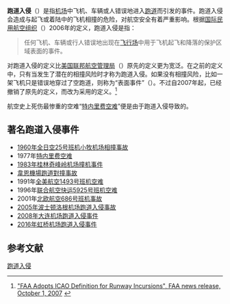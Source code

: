 '''跑道入侵'''（{{lang-en|runway incursion}}）是指[[机场|机场]]中飞机、车辆或人错误地进入[[跑道|跑道]]而引发的事件。跑道入侵会造成与起飞或着陆中的飞机相撞的危险，对航空安全有着严重影响。根据[[国际民用航空组织|国际民用航空组织]]（{{lang|en|ICAO}}）2006年的定义，跑道入侵是指：
<blockquote>任何飞机、车辆或行人错误地出现在[[飞行场|飞行场]]中用于飞机起飞和降落的保护区域表面的事件。</blockquote>

{{lang|en|ICAO}}对跑道入侵的定义比[[美国联邦航空管理局|美国联邦航空管理局]]（{{lang|en|FAA}}）原先的定义更为宽泛。在{{lang|en|FAA}}之前的定义中，只有当发生了潜在的相撞风险时才称为跑道入侵。如果没有相撞风险，比如一架飞机只是错误地穿过了空跑道，则称为“表面事件”（{{lang|en|surface incident}}）。不过自2007年起，{{lang|en|FAA}}已经撤销了原先的定义，而改为采用{{lang|en|ICAO}}的定义。<ref>[http://www.faa.gov/news/fact_sheets/news_story.cfm?newsId=9612 "FAA Adopts ICAO Definition for Runway Incursions", FAA news release, October 1, 2007] {{webarchive|url=https://web.archive.org/web/20071009153522/http://www.faa.gov/news/fact_sheets/news_story.cfm?newsId=9612 |date=2007年10月9日 }}</ref>

航空史上死伤最惨重的空难“[[特内里费空难|特内里费空难]]”便是由于跑道入侵导致的。

== 著名跑道入侵事件 ==
* [[1960年全日空25号班机小牧机场相撞事故|1960年全日空25号班机小牧机场相撞事故]]
* 1977年[[特内里费空难|特内里费空难]]
* [[1983年桂林奇峰岭机场撞机事件|1983年桂林奇峰岭机场撞机事件]]
*[[1990年韋恩機場跑道對撞事故|韋恩機場跑道對撞事故]]
*1991年[[全美航空1493号班机空难|全美航空1493号班机空难]]
*1996年[[联合航空快运5925号班机空难|联合航空快运5925号班机空难]]
*2001年[[北欧航空686号班机事故|北欧航空686号班机事故]]
* [[2005年波士顿洛根机场跑道入侵事故|2005年波士顿洛根机场跑道入侵事故]]
* [[2008年大连机场跑道入侵事件|2008年大连机场跑道入侵事件]]
* [[2016年虹桥机场跑道入侵事件|2016年虹桥机场跑道入侵事件]]

== 参考文献 ==
{{reflist}}

[[Category:跑道入侵|]]